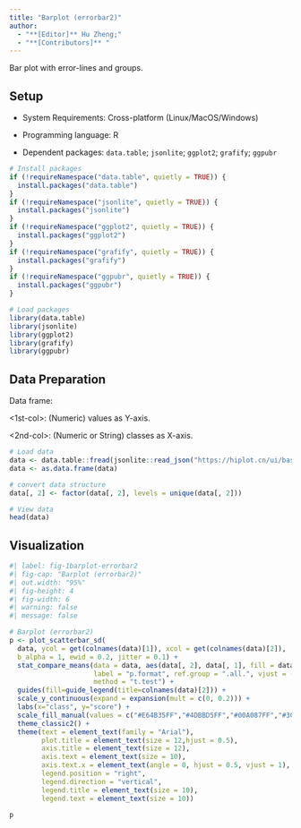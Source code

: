```yaml
---
title: "Barplot (errorbar2)"
author:
  - "**[Editor]** Hu Zheng;"
  - "**[Contributors]** "
---
```


Bar plot with error-lines and groups.

## Setup

-   System Requirements: Cross-platform (Linux/MacOS/Windows)

-   Programming language: R

-   Dependent packages: `data.table`; `jsonlite`; `ggplot2`; `grafify`; `ggpubr`

```r
# Install packages
if (!requireNamespace("data.table", quietly = TRUE)) {
  install.packages("data.table")
}
if (!requireNamespace("jsonlite", quietly = TRUE)) {
  install.packages("jsonlite")
}
if (!requireNamespace("ggplot2", quietly = TRUE)) {
  install.packages("ggplot2")
}
if (!requireNamespace("grafify", quietly = TRUE)) {
  install.packages("grafify")
}
if (!requireNamespace("ggpubr", quietly = TRUE)) {
  install.packages("ggpubr")
}

# Load packages
library(data.table)
library(jsonlite)
library(ggplot2)
library(grafify)
library(ggpubr)
```

## Data Preparation

Data frame:

<1st-col>: (Numeric) values as Y-axis.

<2nd-col>: (Numeric or String) classes as X-axis.

```r
# Load data
data <- data.table::fread(jsonlite::read_json("https://hiplot.cn/ui/basic/barplot-errorbar2/data.json")$exampleData[[1]]$textarea[[1]])
data <- as.data.frame(data)

# convert data structure
data[, 2] <- factor(data[, 2], levels = unique(data[, 2]))

# View data
head(data)
```

## Visualization

```r
#| label: fig-1barplot-errorbar2
#| fig-cap: "Barplot (errorbar2)"
#| out.width: "95%"
#| fig-height: 4
#| fig-width: 6
#| warning: false
#| message: false

# Barplot (errorbar2)
p <- plot_scatterbar_sd(
  data, ycol = get(colnames(data)[1]), xcol = get(colnames(data)[2]),
  b_alpha = 1, ewid = 0.2, jitter = 0.1) +
  stat_compare_means(data = data, aes(data[, 2], data[, 1], fill = data[, 2]),
                     label = "p.format", ref.group = ".all.", vjust = -2, 
                     method = "t.test") +
  guides(fill=guide_legend(title=colnames(data)[2])) +
  scale_y_continuous(expand = expansion(mult = c(0, 0.2))) +
  labs(x="class", y="score") +
  scale_fill_manual(values = c("#E64B35FF","#4DBBD5FF","#00A087FF","#3C5488FF")) +
  theme_classic2() +
  theme(text = element_text(family = "Arial"),
        plot.title = element_text(size = 12,hjust = 0.5),
        axis.title = element_text(size = 12),
        axis.text = element_text(size = 10),
        axis.text.x = element_text(angle = 0, hjust = 0.5, vjust = 1),
        legend.position = "right",
        legend.direction = "vertical",
        legend.title = element_text(size = 10),
        legend.text = element_text(size = 10))

p
```

